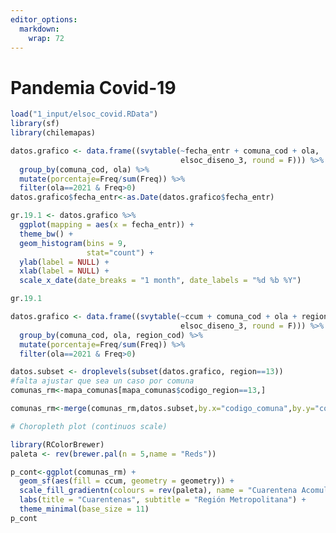 ```yaml
---
editor_options: 
  markdown: 
    wrap: 72
---
```


# Pandemia Covid-19

```r
load("1_input/elsoc_covid.RData")
library(sf)
library(chilemapas)

```

```r
datos.grafico <- data.frame((svytable(~fecha_entr + comuna_cod + ola, 
                                      elsoc_diseno_3, round = F))) %>% 
  group_by(comuna_cod, ola) %>% 
  mutate(porcentaje=Freq/sum(Freq)) %>% 
  filter(ola==2021 & Freq>0)
datos.grafico$fecha_entr<-as.Date(datos.grafico$fecha_entr)

gr.19.1 <- datos.grafico %>% 
  ggplot(mapping = aes(x = fecha_entr)) +
  theme_bw() + 
  geom_histogram(bins = 9,
                 stat="count") +
  ylab(label = NULL) +
  xlab(label = NULL) +
  scale_x_date(date_breaks = "1 month", date_labels = "%d %b %Y")

gr.19.1
```

```r
datos.grafico <- data.frame((svytable(~ccum + comuna_cod + ola + region_cod, 
                                      elsoc_diseno_3, round = F))) %>% 
  group_by(comuna_cod, ola, region_cod) %>% 
  mutate(porcentaje=Freq/sum(Freq)) %>% 
  filter(ola==2021 & Freq>0)

datos.subset <- droplevels(subset(datos.grafico, region==13))
#falta ajustar que sea un caso por comuna
comunas_rm<-mapa_comunas[mapa_comunas$codigo_region==13,]

comunas_rm<-merge(comunas_rm,datos.subset,by.x="codigo_comuna",by.y="comuna_cod",all.x=TRUE,sort=F)

# Choropleth plot (continuos scale)

library(RColorBrewer)
paleta <- rev(brewer.pal(n = 5,name = "Reds"))

p_cont<-ggplot(comunas_rm) + 
  geom_sf(aes(fill = ccum, geometry = geometry)) +
  scale_fill_gradientn(colours = rev(paleta), name = "Cuarentena Acomulada") +
  labs(title = "Cuarentenas", subtitle = "Región Metropolitana") +
  theme_minimal(base_size = 11)
p_cont

```


